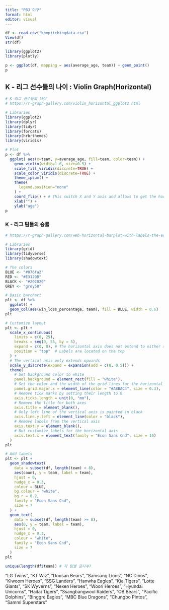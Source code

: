 ```yaml
---
title: "PBJ 야구"
format: html
editor: visual
---
```


```r
df <- read.csv("kbopitchingdata.csv")
View(df)
str(df)

library(ggplot2)
library(plotly)
```

```r
p <- ggplot(df, mapping = aes(average_age, team)) + geom_point()
p
```

## K - 리그 선수들의 나이 : Violin Graph(Horizontal)

```r
# K-리그 선수들의 나이
# https://r-graph-gallery.com/violin_horizontal_ggplot2.html

# Libraries
library(ggplot2)
library(dplyr)
library(tidyr)
library(forcats)
library(hrbrthemes)
library(viridis)

# Plot
p <- df %>%
  ggplot( aes(x=team, y=average_age, fill=team, color=team)) +
    geom_violin(width=1.6, size=0.5) +
    scale_fill_viridis(discrete=TRUE) +
    scale_color_viridis(discrete=TRUE) +
    theme_ipsum() +
    theme(
      legend.position="none"
    ) +
    coord_flip() + # This switch X and Y axis and allows to get the horizontal version
    xlab("") +
    ylab("age")
p
```

### K - 리그 팀들의 승률

```r
# https://r-graph-gallery.com/web-horizontal-barplot-with-labels-the-economist.html

# Libraries
library(grid)
library(tidyverse)
library(shadowtext)

# The colors
BLUE <- "#076fa2"
RED <- "#E3120B"
BLACK <- "#202020"
GREY <- "grey50"

# Basic barchart
plt <- df %>%
  ggplot() +
  geom_col(aes(win_loss_percentage, team), fill = BLUE, width = 0.6)
plt

# Customize layout
plt <- plt + 
  scale_x_continuous(
    limits = c(0, 25),
    breaks = seq(0, 55, by = 5), 
    expand = c(0, 0), # The horizontal axis does not extend to either side
    position = "top"  # Labels are located on the top
  ) +
  # The vertical axis only extends upwards 
  scale_y_discrete(expand = expansion(add = c(0, 0.5))) +
  theme(
    # Set background color to white
    panel.background = element_rect(fill = "white"),
    # Set the color and the width of the grid lines for the horizontal axis
    panel.grid.major.x = element_line(color = "#A8BAC4", size = 0.3),
    # Remove tick marks by setting their length to 0
    axis.ticks.length = unit(0, "mm"),
    # Remove the title for both axes
    axis.title = element_blank(),
    # Only left line of the vertical axis is painted in black
    axis.line.y.left = element_line(color = "black"),
    # Remove labels from the vertical axis
    axis.text.y = element_blank(),
    # But customize labels for the horizontal axis
    axis.text.x = element_text(family = "Econ Sans Cnd", size = 16)
  )
plt

# Add labels
plt <- plt + 
  geom_shadowtext(
    data = subset(df, length(team) < 8),
    aes(count, y = team, label = team),
    hjust = 0,
    nudge_x = 0.3,
    colour = BLUE,
    bg.colour = "white",
    bg.r = 0.2,
    family = "Econ Sans Cnd",
    size = 7
  ) + 
  geom_text(
    data = subset(df, length(team) >= 8),
    aes(0, y = team, label = team),
    hjust = 0,
    nudge_x = 0.3,
    colour = "white",
    family = "Econ Sans Cnd",
    size = 7
  )
plt

unique(length(df$team)) # 각 팀별 글자수?
```

"LG Twins", "KT Wiz", "Doosan Bears", "Samsung Lions", "NC Dinos", "Kiwoom Heroes", "SSG Landers", "Hanwha Eagles", "Kia Tigers", "Lotte Giants", "SK Wyverns", "Nexen Heroes", "Woori Heroes", "Hyundai Unicorns", "Haitai Tigers", "Ssangbangwool Raiders", "OB Bears", "Pacific Dolphins", "Binggre Eagles", "MBC Blue Dragons", "Chungbo Pintos", "Sammi Superstars"

